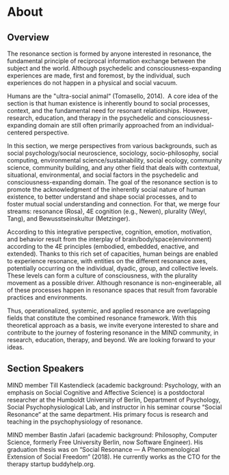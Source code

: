 # About

## Overview
The resonance section is formed by anyone interested in resonance, the fundamental principle of reciprocal information exchange between the subject and the world. Although psychedelic and consciousness-expanding experiences are made, first and foremost, by the individual, such experiences do not happen in a physical and social vacuum. 

Humans are the "ultra-social animal“ (Tomasello, 2014).  A core idea of the section is that human existence is inherently bound to social processes, context, and the fundamental need for resonant relationships. However, research, education, and therapy in the psychedelic and consciousness-expanding domain are still often primarily approached from an individual-centered perspective.

In this section, we merge perspectives from various backgrounds, such as social psychology/social neuroscience, sociology, socio-philosophy, social computing, environmental science/sustainability, social ecology, community science, community building, and any other field that deals with contextual, situational, environmental, and social factors in the psychedelic and consciousness-expanding domain. The goal of the resonance section is to promote the acknowledgment of the inherently social nature of human existence, to better understand and shape social processes, and to foster mutual social understanding and connection. For that, we merge four streams: resonance (Rosa), 4E cognition (e.g., Newen), plurality (Weyl, Tang), and Bewusstseinskultur (Metzinger). 

According to this integrative perspective, cognition, emotion, motivation, and behavior result from the interplay of brain/body/space(environment) according to the 4E principles (embodied, embedded, enactive, and extended). Thanks to this rich set of capacities, human beings are enabled to experience resonance, with entities on the different resonance axes, potentially occurring on the individual, dyadic, group, and collective levels. These levels can form a culture of consciousness, with the plurality movement as a possible driver. Although resonance is non-engineerable, all of these processes happen in resonance spaces that result from favorable practices and environments. 

Thus, operationalized, systemic, and applied resonance are overlapping fields that constitute the combined resonance framework. With this theoretical approach as a basis, we invite everyone interested to share and contribute to the journey of fostering resonance in the MIND community, in research, education, therapy, and beyond. We are looking forward to your ideas.

## Section Speakers

MIND member Till Kastendieck (academic background: Psychology, with an emphasis on Social Cognitive and Affective Science) is a postdoctoral researcher at the Humboldt University of Berlin, Department of Psychology, Social Psychophysiological Lab, and instructor in his seminar course “Social Resonance“ at the same department. His primary focus is research and teaching in the psychophysiology of resonance. 									

MIND member Bastin Jafari (academic background: Philosophy, Computer Science, formerly Free University Berlin, now Software Engineer). His graduation thesis was on “Social Resonance — A Phenomenological Extension of Social Freedom” (2018). He currently works as the CTO for the therapy startup buddyhelp.org. 	
